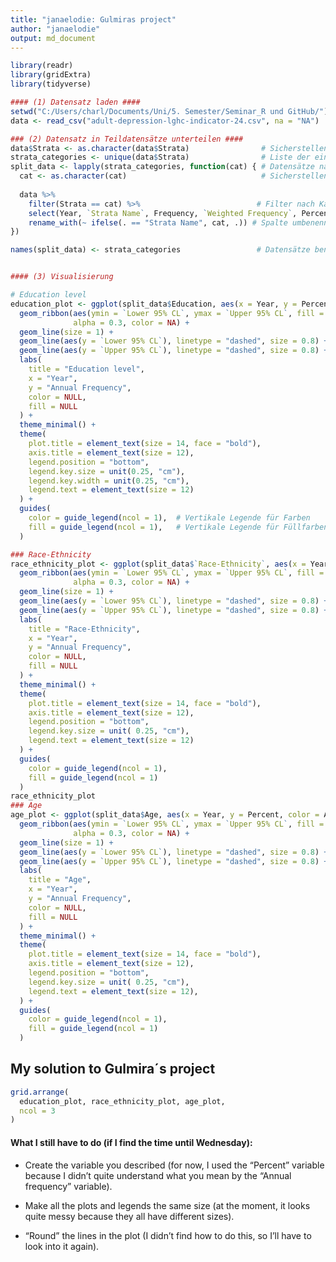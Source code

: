 ```yaml
---
title: "janaelodie: Gulmiras project"
author: "janaelodie"
output: md_document
---
```



```r

library(readr)
library(gridExtra)
library(tidyverse)

#### (1) Datensatz laden ####
setwd("C:/Users/charl/Documents/Uni/5. Semester/Seminar_R und GitHub/")
data <- read_csv("adult-depression-lghc-indicator-24.csv", na = "NA")

### (2) Datensatz in Teildatensätze unterteilen ####
data$Strata <- as.character(data$Strata)                # Sicherstellen, dass Strata als Zeichenkette vorliegt
strata_categories <- unique(data$Strata)                # Liste der eindeutigen Werte in Strata
split_data <- lapply(strata_categories, function(cat) { # Datensätze nach Kategorie aufteilen
  cat <- as.character(cat)                              # Sicherstellen, dass cat eine Zeichenkette ist
  
  data %>%
    filter(Strata == cat) %>%                          # Filter nach Kategorie
    select(Year, `Strata Name`, Frequency, `Weighted Frequency`, Percent, `Lower 95% CL`, `Upper 95% CL`) %>%    # Relevante Spalten auswählen
    rename_with(~ ifelse(. == "Strata Name", cat, .)) # Spalte umbenennen
})

names(split_data) <- strata_categories                 # Datensätze benennen 


#### (3) Visualisierung

# Education level
education_plot <- ggplot(split_data$Education, aes(x = Year, y = Percent, color = Education, group = Education)) +
  geom_ribbon(aes(ymin = `Lower 95% CL`, ymax = `Upper 95% CL`, fill = Education), 
              alpha = 0.3, color = NA) +
  geom_line(size = 1) +
  geom_line(aes(y = `Lower 95% CL`), linetype = "dashed", size = 0.8) +
  geom_line(aes(y = `Upper 95% CL`), linetype = "dashed", size = 0.8) +
  labs(
    title = "Education level",
    x = "Year",
    y = "Annual Frequency",
    color = NULL,
    fill = NULL
  ) +
  theme_minimal() +
  theme(
    plot.title = element_text(size = 14, face = "bold"),
    axis.title = element_text(size = 12),
    legend.position = "bottom", 
    legend.key.size = unit(0.25, "cm"), 
    legend.key.width = unit(0.25, "cm"), 
    legend.text = element_text(size = 12) 
  ) +
  guides(
    color = guide_legend(ncol = 1),  # Vertikale Legende für Farben
    fill = guide_legend(ncol = 1),   # Vertikale Legende für Füllfarben
  )

### Race-Ethnicity
race_ethnicity_plot <- ggplot(split_data$`Race-Ethnicity`, aes(x = Year, y = Percent, color = `Race-Ethnicity`, group = `Race-Ethnicity`)) +
  geom_ribbon(aes(ymin = `Lower 95% CL`, ymax = `Upper 95% CL`, fill = `Race-Ethnicity`), 
              alpha = 0.3, color = NA) +
  geom_line(size = 1) +
  geom_line(aes(y = `Lower 95% CL`), linetype = "dashed", size = 0.8) +
  geom_line(aes(y = `Upper 95% CL`), linetype = "dashed", size = 0.8) +
  labs(
    title = "Race-Ethnicity",
    x = "Year",
    y = "Annual Frequency",
    color = NULL,
    fill = NULL
  ) +
  theme_minimal() +
  theme(
    plot.title = element_text(size = 14, face = "bold"),
    axis.title = element_text(size = 12),
    legend.position = "bottom",
    legend.key.size = unit( 0.25, "cm"), 
    legend.text = element_text(size = 12)
  ) +
  guides(
    color = guide_legend(ncol = 1),
    fill = guide_legend(ncol = 1)
  )
race_ethnicity_plot
### Age
age_plot <- ggplot(split_data$Age, aes(x = Year, y = Percent, color = Age, group = Age)) +
  geom_ribbon(aes(ymin = `Lower 95% CL`, ymax = `Upper 95% CL`, fill = Age), 
              alpha = 0.3, color = NA) +
  geom_line(size = 1) +
  geom_line(aes(y = `Lower 95% CL`), linetype = "dashed", size = 0.8) +
  geom_line(aes(y = `Upper 95% CL`), linetype = "dashed", size = 0.8) +
  labs(
    title = "Age",
    x = "Year",
    y = "Annual Frequency",
    color = NULL,
    fill = NULL
  ) +
  theme_minimal() +
  theme(
    plot.title = element_text(size = 14, face = "bold"),
    axis.title = element_text(size = 12),
    legend.position = "bottom",
    legend.key.size = unit( 0.25, "cm"), 
    legend.text = element_text(size = 12),
  ) +
  guides(
    color = guide_legend(ncol = 1),
    fill = guide_legend(ncol = 1)
  )

```

## My solution to Gulmira´s project

```r
grid.arrange(
  education_plot, race_ethnicity_plot, age_plot, 
  ncol = 3
)

```

#### **What I still have to do (if I find the time until Wednesday):**

-   Create the variable you described (for now, I used the "Percent" variable because I didn't quite understand what you mean by the "Annual frequency" variable).

-   Make all the plots and legends the same size (at the moment, it looks quite messy because they all have different sizes).

-   "Round" the lines in the plot (I didn't find how to do this, so I'll have to look into it again).\
